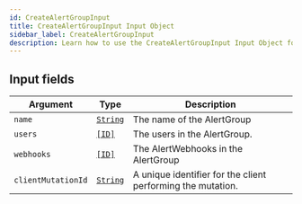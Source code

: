 ```yaml
---
id: CreateAlertGroupInput
title: CreateAlertGroupInput Input Object
sidebar_label: CreateAlertGroupInput
description: Learn how to use the CreateAlertGroupInput Input Object for Builder's API.
---
```


## Input fields

| Argument           | Type                                     | Description                                                 |
| ------------------ | ---------------------------------------- | ----------------------------------------------------------- |
| `name`             | [`String`](/self-managed/composer/builder/api/schema/scalar/String.mdx) | The name of the AlertGroup                                  |
| `users`            | [`[ID]`](/self-managed/composer/builder/api/schema/scalar/ID.mdx)       | The users in the AlertGroup.                                |
| `webhooks`         | [`[ID]`](/self-managed/composer/builder/api/schema/scalar/ID.mdx)       | The AlertWebhooks in the AlertGroup                         |
| `clientMutationId` | [`String`](/self-managed/composer/builder/api/schema/scalar/String.mdx) | A unique identifier for the client performing the mutation. |
